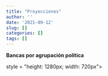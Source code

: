 ```yaml
---
title: "Proyecciones"
author: ''
date: '2021-09-12'
slug: []
categories: []
tags: []
---
```


**Bancas por agrupación política**



```{=html}
<div class="flourish-embed flourish-parliament" data-src="visualisation/7244617"><script src="https://public.flourish.studio/resources/embed.js"></script></div>
```

```{=html }

<div class="flourish-embed flourish-parliament" data-src="visualisation/7244757"><script src="https://public.flourish.studio/resources/embed.js"></script>style = "height: 1280px; width: 720px"></div>
```